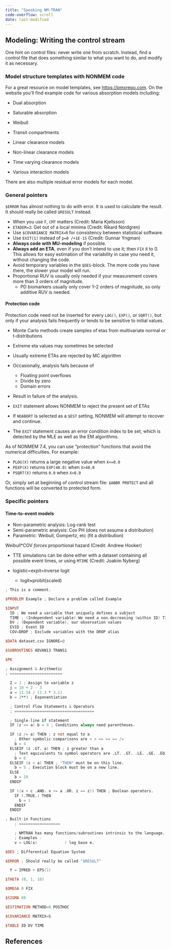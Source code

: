 ```yaml
---
title: "Speaking NM-TRAN"
code-overflow: scroll
date: last-modified
---
```


:::{.callout-caution title="Under construction"}
:::

## Modeling: Writing the control stream

One hint on control files: never write one from scratch.
Instead, find a control file that does something similar to what you want to do, and modify it as necessary.

### Model structure templates with NONMEM code

For a great resource on model templates, see <https://pmxrepo.com>.
On the website you'll find example code for various absorption models including:

* Dual absorption
* Saturable absorption
* Weibull
* Transit compartments

* Linear clearance models
* Non-linear clearance models
* Time varying clearance models
* Various interaction models

There are also multiple residual error models for each model.

### General pointers

`$ERROR` has almost nothing to do with error.
It is used to calculate the result.
It should really be called `$RESULT` instead.

* When you use `F`, `CMT` matters (Credit: Maria Kjellsson)
* `ETADER=3`: Get out of a local minima (Credit: Rikard Nordgren)
* Use `$COVARIANCE MATRIX=R` for consistency between statistical software.
* Use `EXIT(1)` instead of `p=0 /+1E-15` (Credit: Gunnar Yngman)
* **Always code with MU-modeling** if possible.
* **Always add an ETA**, even if you don't intend to use it; then `FIX` it to 0.
This allows for easy estimation of the variability in case you need it, without changing the code.
* Avoid temporary variables in the `$DES`-block.
The more code you have there, the slower your model will run.
* Proportional RUV is usually only needed if your measurement covers more than 3 orders of magnitude.
  * PD biomarkers usually only cover 1--2 orders of magnitude, so only additive RUV is needed.

#### Protection code

Protection code need not be inserted for every `LOG()`, `EXP()`, or `SQRT()`, but only if your analysis fails frequently or tends to be sensitive to initial values.

* Monte Carlo methods create samples of etas from multivariate normal or t-distributions
* Extreme eta values may sometimes be selected
* Usually extreme ETAs are rejected by MC algorithm
* Occasionally, analysis fails because of
    * Floating point overflows
    * Divide by zero
    * Domain errors
* Result in failure of the analysis.

* `EXIT` statement allows NONMEM to reject the present set of ETAs
* If `NOABORT` is selected as a `$EST` setting, NONMEM will attempt to recover and continue.
* The `EXIT` statement causes an error condition index to be set, which is detected by the MLE as well as the EM algorithms.

As of NONMEM 7.4, you can use "protection" functions that avoid the numerical difficulties. For example:

* `PLOG(X)` returns a large negative value when `X<=0.0`
* `PEXP(X)` returns `EXP(40.0)` when `X>40.0`
* `PSQRT(X)` returns `0.0` when `X<0.0`

Or, simply set at beginning of control stream file: `$ABBR PROTECT` and all functions will be converted to protected form.

### Specific pointers

#### Time-to-event models

* Non-parametric analysis: Log-rank test
* Semi-parametric analysis: Cox PH (does not assume a distribution)
* Parametric: Weibull, Gompertz, etc (fit a distribution)

Weibull\*COV *forces* proportional hazard (Credit: Andrew Hooker)

* TTE simulations can be done either with a dataset containing all possible event times, or using `MTIME` (Credit: Joakim Nyberg)

* logistic=expit=inverse logit
  * logit≈probit(scaled)

```verilog
; This is a comment.

$PROBLEM Example ; Declare a problem called Example

$INPUT
  ID ; We need a variable that uniquely defines a subject
  TIME ; (Independent variable) We need a non-decreasing (within ID) TIME variable
  DV ; (Dependent variable), our observation values
  EVID ; Event ID
  COV=DROP ; Exclude variables with the DROP alias

$DATA dataset.csv IGNORE=@

$SUBROUTINES ADVAN13 TRANS1

$PK

; Assignment & Arithmetic
; =======================
  
  Z = 1 ; Assign to variable z
  j = 10 + 2 - 3
  a = 11.54 / (2.3 * 3.1)
  b = 2**3 ; Exponentiation

  ; Control Flow Statements & Operators
  ; ===================================

  ; Single-line if statement
  IF (z == a) b = 4 ; Conditions always need parentheses.

  IF (z /= a) THEN ; z not equal to a
    ; Other symbolic comparisons are < > <= >= == /=
    b = 4
  ELSEIF (z .GT. a) THEN ; z greater than a
    ; Text equivalents to symbol operators are .LT. .GT. .LE. .GE. .EQ. .NE.
    b = 6
  ELSEIF (z < a) THEN ; "THEN" must be on this line.
    b = 5 ; Execution block must be on a new line.
  ELSE
    b = 10
  ENDIF

  IF ((x < c .AND. v >= a .OR. z == z)) THEN ; Boolean operators.
    IF (.TRUE.) THEN
      b = 1
    ENDIF
  ENDIF

; Built-in Functions
    ; ==================

    ; NMTRAN has many functions/subroutines intrinsic to the language.
    ; Examples -
    v = LOG(x)            ! log base e.

$DES ; Differential Equation System

$ERROR ; Should really be called "$RESULT"

  Y = IPRED + EPS(1)

$THETA (0, 1, 10)

$OMEGA 0 FIX

$SIGMA 09

$ESTIMATION METHOD=0 POSTHOC

$COVARIANCE MATRIX=S

$TABLE ID DV TIME
```

## References

::: {#refs}
:::
